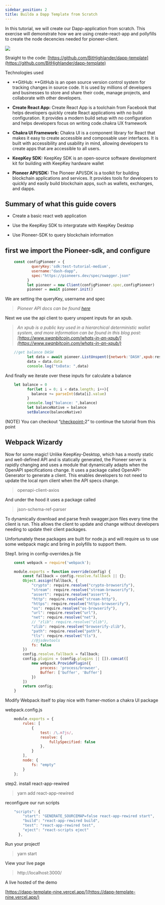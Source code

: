 ```yaml
---
sidebar_position: 2
title: Builda a Dapp Template from Scratch
---
```



In this tutorial, we will create our Dapp-application from scratch. This exercise will demonstrate how we are using create-react-app and pollyfills to create the node decencies needed for pioneer-client.

![](https://cdn-images-1.medium.com/max/2736/1*R_03s8DeYaIHTf9448zAjQ.png)

Straight to the code: [https://github.com/BitHighlander/dapp-template](https://github.com/BitHighlander/dapp-template)

Technologies used

* **GitHub: **GitHub is an open source version control system for tracking changes in source code. It is used by millions of developers and businesses to store and share their code, manage projects, and collaborate with other developers.

* **Create React App:** Create React App is a toolchain from Facebook that helps developers quickly create React applications with no build configuration. It provides a modern build setup with no configuration and helps developers focus on writing code.chakra UX framework

* **Chakra UI Framework:** Chakra UI is a component library for React that makes it easy to create accessible and composable user interfaces. It is built with accessibility and usability in mind, allowing developers to create apps that are accessible to all users.

* **KeepKey SDK:** KeepKey SDK is an open-source software development kit for building with KeepKey hardware wallet

* **Pioneer API/SDK:** The Pioneer API/SDK is a toolkit for building blockchain applications and services. It provides tools for developers to quickly and easily build blockchain apps, such as wallets, exchanges, and dapps.

## Summary of what this guide covers

* Create a basic react web application

* Use the KeepKey SDK to intergratate with KeepKey Desktop

* Use Pioneer-SDK to query blockchain information

## first we import the Pioneer-sdk, and configure
```jsx
    const configPioneer = {
            queryKey:'sdk:test-tutorial-medium',
            username:"dash-dapp",
            spec:"https://pioneers.dev/spec/swagger.json"
          }
          let pioneer = new Client(configPioneer.spec,configPioneer)
          pioneer = await pioneer.init()
```
We are setting the queryKey, username and spec
>  *Pioneer API docs can be found [here](https://pioneers.dev/docs)*

Next we use the api client to query unspent inputs for an xpub.
>  *An xpub is a public key used in a hierarchical deterministic wallet system, and more information can be found in this blog post: [https://www.swanbitcoin.com/whats-in-an-xpub/](https://www.swanbitcoin.com/whats-in-an-xpub/)*
```jsx
    //get balance DASH
          let data = await pioneer.ListUnspent({network:'DASH',xpub:responsePubkey.xpub})
          data = data.data
          console.log("txData: ",data)
```

And finally we iterate over these inputs for calculate a balance
```jsx
    let balance = 0
          for(let i = 0; i < data.length; i++){
            balance += parseInt(data[i].value)
          }
          console.log("balance: ",balance)
          let balanceNative = balance
          setBalance(balanceNative)
```
(NOTE) You can checkout “[checkpoint-](https://github.com/BitHighlander/dash-dapp/tree/checkpoint-1)2” to continue the tutorial from this point

## Webpack Wizardy

Now for some magic! Unlike KeepKey-Desktop, which has a mostly static and well-defined API and is statically generated, the Pioneer server is rapidly changing and uses a module that dynamically adapts when the OpenAPI specifications change. It uses a package called OpenAPI-Generator to generate a client. This enables developers to not need to update the local npm client when the API specs change.

  >  openapi-client-axios

And under the hood it uses a package called

   > json-schema-ref-parser

To dynamically download and parse fresh swagger.json files every time the client is run. This allows the client to update and change without developers needing to update their client packages.

Unfortunately these packages are built for node.js and will require us to use some webpack magic and bring in polyfills to support them.

Step1. bring in config-overrides.js file
```jsx
    const webpack = require('webpack');

    module.exports = function override(config) {
        const fallback = config.resolve.fallback || {};
        Object.assign(fallback, {
            "crypto": require.resolve("crypto-browserify"),
            "stream": require.resolve("stream-browserify"),
            "assert": require.resolve("assert"),
            "http": require.resolve("stream-http"),
            "https": require.resolve("https-browserify"),
            "os": require.resolve("os-browserify"),
            "url": require.resolve("url"),
            "net": require.resolve("net"),
            // "zlib": require.resolve("zlib"),
            "zlib": require.resolve("browserify-zlib"),
            "path": require.resolve("path"),
            "tls": require.resolve("tls"),
            //@jsdevtools
            fs: false
        })
        config.resolve.fallback = fallback;
        config.plugins = (config.plugins || []).concat([
            new webpack.ProvidePlugin({
                process: 'process/browser',
                Buffer: ['buffer', 'Buffer']
            })
        ])
        return config;
    }
````
Modify Webpack itself to play nice with framer-motion a chakra UI package

webpack.config.js
```jsx
    module.exports = {
        rules: [
            {
                test: /\.m?js/,
                resolve: {
                    fullySpecified: false
                },
            }
        ],
        node: {
            fs: "empty"
        }
    };
````
step2. install react-app-rewired

   > yarn add react-app-rewired

reconfigure our run scripts
```jsx
    "scripts": {
        "start": "GENERATE_SOURCEMAP=false react-app-rewired start",
        "build": "react-app-rewired build",
        "test": "react-app-rewired test",
        "eject": "react-scripts eject"
      },
```
Run your project!

>    yarn start

View your live page

>    http://localhost:3000/

A live hosted of the demo

[https://dapp-template-nine.vercel.app/](https://dapp-template-nine.vercel.app/)
